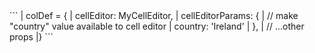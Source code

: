 <framework-specific-section frameworks="react">
```
| colDef = {
|    cellEditor: MyCellEditor,    
|    cellEditorParams: {
|        // make "country" value available to cell editor
|        country: 'Ireland'
|    },
|    // ...other props
|}
```
</framework-specific-section>